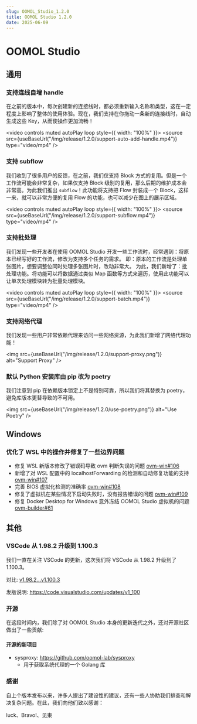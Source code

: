 ```yaml
---
slug: OOMOL_Studio_1.2.0
title: OOMOL Studio 1.2.0
date: 2025-06-09
---
```



# OOMOL Studio

## 通用

### 支持连线自增 handle

在之前的版本中，每次创建新的连接线时，都必须重新输入名称和类型，这在一定程度上影响了整体的使用体验。现在，我们支持在你拖动一条新的连接线时，自动生成这些 Key，从而使操作更加流畅！

<video controls muted autoPlay loop style={{ width: "100%" }}>
  <source src={useBaseUrl("/img/release/1.2.0/support-auto-add-handle.mp4")} type="video/mp4" />
</video>

### 支持 subflow

我们收到了很多用户的反馈，在之前，我们仅支持 Block 方式的复用。但是一个工作流可能会非常复杂，如果仅支持 Block 级别的复用，那么后期的维护成本会非常高。为此我们推出 `subflow`！此功能将支持把 Flow 封装成一个 Block，这样一来，就可以非常方便的复用 Flow 的功能，也可以减少在图上的展示区域。

  <video controls muted autoPlay loop style={{ width: "100%" }}>
    <source src={useBaseUrl("/img/release/1.2.0/support-subflow.mp4")} type="video/mp4" />
  </video>

### 支持批处理

我们发现一些开发者在使用 OOMOL Studio 开发一些工作流时，经常遇到：将原本已经写好的工作流，修改为支持多个任务的需求。
即：原本的工作流是处理单张图片，想要调整位同时处理多张图片时，改动非常大。
为此，我们新增了：批处理功能。将功能可以将数据通过类似 Map 函数等方式来遍历，使用此功能可以让单次处理模块转为批量处理模块。

<video controls muted autoPlay loop style={{ width: "100%" }}>
  <source src={useBaseUrl("/img/release/1.2.0/support-batch.mp4")} type="video/mp4" />
</video>

### 支持网络代理

我们发现一些用户非常依赖代理来访问一些网络资源，为此我们新增了网络代理功能！

<img
  src={useBaseUrl("/img/release/1.2.0/support-proxy.png")}
  alt="Support Proxy"
/>

### 默认 Python 安装库由 pip 改为 poetry

我们注意到 pip 在依赖版本锁定上不是特别可靠，所以我们将其替换为 poetry，避免库版本更替导致的不可用。

<img
  src={useBaseUrl("/img/release/1.2.0/use-poetry.png")}
  alt="Use Poetry"
/>

## Windows

### 优化了 WSL 中的操作并修复了一些边界问题

- 修复 WSL 新版本修改了错误码导致 ovm 判断失误的问题 [ovm-win#106](https://github.com/oomol-lab/ovm-win/pull/106)
- 新增了对 WSL 配置中的 localhostForwarding 的检测和自动修复功能的支持 [ovm-win#107](https://github.com/oomol-lab/ovm-win/pull/107)
- 完善 BIOS 虚拟化检测的准确率 [ovm-win#108](https://github.com/oomol-lab/ovm-win/pull/108)
- 修复了虚拟机在某些情况下启动失败时，没有报告错误的问题 [ovm-win#109](https://github.com/oomol-lab/ovm-win/pull/109)
- 修复 Docker Desktop for Windows 意外冻结 OOMOL Studio 虚拟机的问题 [ovm-builder#61](https://github.com/oomol-lab/ovm-builder/pull/61)

## 其他

### VSCode 从 1.98.2 升级到 1.100.3

我们一直在关注 VSCode 的更新，这次我们将 VSCode 从 1.98.2 升级到了 1.100.3。

对比: [v1.98.2...v1.100.3]

发版说明: https://code.visualstudio.com/updates/v1_100

### 开源

在这段时间内，我们除了对 OOMOL Studio 本身的更新迭代之外，还对开源社区做出了一些贡献:

#### 开源的新项目

- sysproxy: https://github.com/oomol-lab/sysproxy
  - 用于获取系统代理的一个 Golang 库

### 感谢

自上个版本发布以来，许多人提出了建设性的建议，还有一些人协助我们排查和解决复杂问题。在此，我们向他们致以感谢：

luck、Bravo!、见束

[v1.98.2...v1.100.3]: https://github.com/microsoft/vscode/compare/1.98.2...1.100.3
